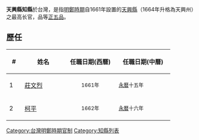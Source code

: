'''天興縣知縣'''於台灣，是指[[明鄭時期|明鄭時期]]自1661年設置的[[天興縣|天興縣]]（1664年升格為天興州）之最高长官，品等[[正五品|正五品]]。

==歷任==
{| class="wikitable"
!width="25"|#||width="100"|姓名||width="120"|任職日期(西曆)||width="130"|任職日期(中曆)
|-
|1||[[鄭成功征臺部將列表|莊文烈]]||align ="center"|<small>1661年||<small>[[永曆_(南明)|永曆]]十五年
|-
|2||[[鄭成功征臺部將列表|柯平]]||align ="center"|<small>1662年||<small>[[永曆_(南明)|永曆]]十六年
|}

{{官制小作品}}
{{TW-hist-stub}}

[[Category:台灣明鄭時期官制|Category:台灣明鄭時期官制]]
[[Category:知縣列表|Category:知縣列表]]